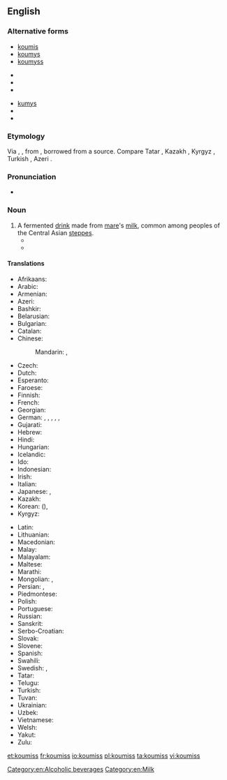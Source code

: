 ==English==
{{wikipedia|kumis}}

===Alternative forms===
{{top3}}
* [[koumis]]
* [[koumys]]
* [[koumyss]]
{{mid3}}
* {{l|en|kumis}}
* {{l|en|kumiss}}
* {{l|en|kumisz}}
{{mid3}}
* [[kumys]]
* {{l|en|kymys}}
* {{l|en|kymyz}}
{{bottom}}

===Etymology===
Via {{etyl|fr|en}} {{m|fr|koumis}}, {{etyl|de|en}} {{m|de|Kumiss}}, from {{etyl|ru|en}} {{m|ru|кумы́с}}, borrowed from a {{etyl|trk|en}} source. Compare Tatar {{l|tt|кымыз}}, Kazakh {{l|kk|қымыз}}, Kyrgyz {{l|ky|кымыз}}, Turkish {{l|tr|kımız}}, Azeri {{l|az|qımız}}.

===Pronunciation===
* {{IPA|/ˈkuːmɪs/|lang=en}}

===Noun===
{{en-noun|-|es}}

# A fermented [[drink]] made from [[mare]]'s [[milk]], common among peoples of the Central Asian [[steppes]].
#* {{quote-book
 | author  = [[w:Thomas Pynchon|Thomas Pynchon]]
 | title   = [[w:Against the Day|Against the Day]]
 | publisher = Vintage 2007
 | year    = 2006
 | page    = 688
 | passage = Here, for example—a Scythian '''koumiss''' vessel, third century B.C.  You can clearly see the Greek influence, especially in the friezework.
}}
#* {{quote-book
 | author  = [[w:Herbert Allen Giles|Herbert Allen Giles]]
 | title   = [[s:A Chinese Biographical Dictionary|A Chinese Biographical Dictionary]]
 | year    = 1898
 | page    = 12
 | passage = [Of a Persian wine] One name for this wine was 黑水晶 "black crystal"; it has also been confused with '''koumiss'''.
}}

====Translations====
{{trans-top|fermented drink}}
* Afrikaans: {{t-needed|af}}
* Arabic: {{t|ar|كُومِيس|m}}
* Armenian: {{t|hy|կումիս}}
* Azeri: {{t|az|qımız}}
* Bashkir: {{t|ba|ҡымыҙ|sc=Cyrl}}
* Belarusian: {{t|be|кумы́с|m}}
* Bulgarian: {{t|bg|куми́с|m|sc=Cyrl}}
* Catalan: {{t|ca|kumis|m}}
* Chinese:
*: Mandarin: {{t|cmn|馬奶酒|sc=Hani}}, {{t|cmn|马奶酒|tr=mǎnǎijiǔ|sc=Hani}}
* Czech: {{t|cs|kumys|m}}
* Dutch: {{t|nl|koemis}}
* Esperanto: {{t|eo|kumiso}}
* Faroese: {{t|fo|kumys|n}}
* Finnish: {{t|fi|kumissi}}
* French: {{t|fr|kumiz|m}}
* Georgian: {{t|ka|კუმისი}}
* German: {{t|de|Kumys|m}}, {{t|de|Kumyß|m}}, {{t|de|Kumyss|m}}, {{t|de|Kumiss|m}}, {{t|de|Kumis|m}}, {{t|de|Kumiß|m}}
* Gujarati: {{t-needed|gu}}
* Hebrew: {{t|he|קומיס|m|tr=qimis}}
* Hindi: {{t-needed|hi}}
* Hungarian: {{t+|hu|kumisz}}
* Icelandic: {{t-needed|is}}
* Ido: {{t-needed|io}}
* Indonesian: {{t-needed|id}}
* Irish: {{t-needed|ga}}
* Italian: {{t|it|kumis|m}}
* Japanese: {{t|ja|馬乳酒|tr=ばにゅうしゅ, banyūshu}}, {{t|ja|クミス|tr=kumisu}}
* Kazakh: {{t|kk|қымыз|sc=Cyrl}}
* Korean: {{t|ko|마유주|sc=Hang}} ({{t|ko|馬乳酒|sc=Hani}}), {{t|ko|쿠미스|sc=Hang}}
* Kyrgyz: {{t|ky|кымыз|sc=Cyrl}}
{{trans-mid}}
* Latin: {{t|la|cosmos}}
* Lithuanian: {{t|lt|kumysas}}
* Macedonian: {{t-needed|mk}}
* Malay: {{t-needed|ms}}
* Malayalam: {{t-needed|ml}}
* Maltese: {{t-needed|mt}}
* Marathi: {{t-needed|mr}}
* Mongolian: {{t|mn|айраг|sc=Cyrl}}, {{t|mn|цэгээ|sc=Cyrl}}
* Persian: {{t|fa|کومیس|tr=kumis|sc=fa-Arab}}, {{t+|fa|قمیز|tr=qemiz|sc=fa-Arab}}
* Piedmontese: {{t|pms|koumyss}}
* Polish: {{t+|pl|kumys|m}}
* Portuguese: {{t+|pt|kumis|m}}
* Russian: {{t+|ru|кумы́с|m}}
* Sanskrit: {{t-needed|sa}}
* Serbo-Croatian: {{t-needed|sh}}
* Slovak: {{t|sk|kumys|m}}
* Slovene: {{t-needed|sl}}
* Spanish: {{t|es|kumis|m}}
* Swahili: {{t-needed|sw}}
* Swedish: {{t|sv|kumys}}, {{t|sv|kumiss}}
* Tatar: {{t+|tt|кымыз|sc=Cyrl}}
* Telugu: {{t-needed|te}}
* Turkish: {{t+|tr|kımız}}
* Tuvan: {{t|tyv|хымыс}}
* Ukrainian: {{t|uk|куми́с|m}}
* Uzbek: {{t|uz|qimiz}}
* Vietnamese: {{t|vi|rượu sữa ngựa}}
* Welsh: {{t-needed|cy}}
* Yakut: {{t|sah|кымыс|sc=Cyrl}}
* Zulu: {{t-needed|zu}}
{{trans-bottom}}

[[Category:en:Alcoholic beverages]]
[[Category:en:Milk]]

[[et:koumiss]]
[[fr:koumiss]]
[[io:koumiss]]
[[pl:koumiss]]
[[ta:koumiss]]
[[vi:koumiss]]